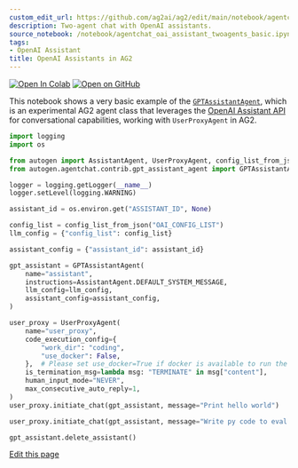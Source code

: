 ```yaml
---
custom_edit_url: https://github.com/ag2ai/ag2/edit/main/notebook/agentchat_oai_assistant_twoagents_basic.ipynb
description: Two-agent chat with OpenAI assistants.
source_notebook: /notebook/agentchat_oai_assistant_twoagents_basic.ipynb
tags:
- OpenAI Assistant
title: OpenAI Assistants in AG2
---
```


<a href="https://colab.research.google.com/github/ag2ai/ag2/blob/main/notebook/agentchat_oai_assistant_twoagents_basic.ipynb" class="colab-badge" target="_blank"><img noZoom src="https://colab.research.google.com/assets/colab-badge.svg" alt="Open In Colab" /></a>
<a href="https://github.com/ag2ai/ag2/blob/main/notebook/agentchat_oai_assistant_twoagents_basic.ipynb" class="github-badge" target="_blank"><img noZoom src="https://img.shields.io/badge/Open%20on%20GitHub-grey?logo=github" alt="Open on GitHub" /></a>




This notebook shows a very basic example of the
[`GPTAssistantAgent`](https://github.com/ag2ai/ag2/blob/main/autogen/agentchat/contrib/gpt_assistant_agent.py),
which is an experimental AG2 agent class that leverages the [OpenAI
Assistant API](https://platform.openai.com/docs/assistants/overview) for
conversational capabilities, working with `UserProxyAgent` in AG2.

```python
import logging
import os

from autogen import AssistantAgent, UserProxyAgent, config_list_from_json
from autogen.agentchat.contrib.gpt_assistant_agent import GPTAssistantAgent

logger = logging.getLogger(__name__)
logger.setLevel(logging.WARNING)

assistant_id = os.environ.get("ASSISTANT_ID", None)

config_list = config_list_from_json("OAI_CONFIG_LIST")
llm_config = {"config_list": config_list}

assistant_config = {"assistant_id": assistant_id}

gpt_assistant = GPTAssistantAgent(
    name="assistant",
    instructions=AssistantAgent.DEFAULT_SYSTEM_MESSAGE,
    llm_config=llm_config,
    assistant_config=assistant_config,
)

user_proxy = UserProxyAgent(
    name="user_proxy",
    code_execution_config={
        "work_dir": "coding",
        "use_docker": False,
    },  # Please set use_docker=True if docker is available to run the generated code. Using docker is safer than running the generated code directly.
    is_termination_msg=lambda msg: "TERMINATE" in msg["content"],
    human_input_mode="NEVER",
    max_consecutive_auto_reply=1,
)
user_proxy.initiate_chat(gpt_assistant, message="Print hello world")
```


```python
user_proxy.initiate_chat(gpt_assistant, message="Write py code to eval 2 + 2", clear_history=True)
```


```python
gpt_assistant.delete_assistant()
```

<div className="edit-url-container">
    <a className="edit-url" href="https://github.com/ag2ai/ag2/edit/main/notebook/agentchat_oai_assistant_twoagents_basic.ipynb" target='_blank'><Icon icon="pen" iconType="solid" size="13px"/> Edit this page</a>
</div>

